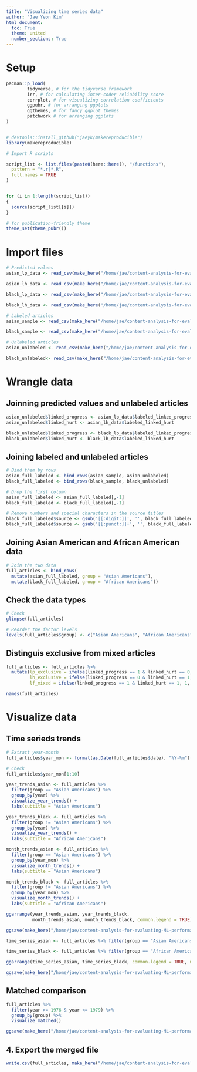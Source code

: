 ```yaml
---
title: "Visualizing time series data"
author: "Jae Yeon Kim"
html_document:
  toc: True
  theme: united
  number_sections: True
---
```


# Setup

```r

pacman::p_load(
        tidyverse, # for the tidyverse framework
        irr, # for calculating inter-coder reliability score
        corrplot, # for visualizing correlation coefficients
        ggpubr, # for arranging ggplots 
        ggthemes, # for fancy ggplot themes
        patchwork # for arranging ggplots 
)


# devtools::install_github("jaeyk/makereproducible")
library(makereproducible)

# Import R scripts

script_list <- list.files(paste0(here::here(), "/functions"),
  pattern = "*.r|*.R",
  full.names = TRUE
)


for (i in 1:length(script_list))
{
  source(script_list[[i]])
}

# for publication-friendly theme
theme_set(theme_pubr())
```


# Import files 

```r

# Predicted values
asian_lp_data <- read_csv(make_here("/home/jae/content-analysis-for-evaluating-ML-performances/processed_data/asian_lp_data.csv"))

asian_lh_data <- read_csv(make_here("/home/jae/content-analysis-for-evaluating-ML-performances/processed_data/asian_lh_data.csv"))

black_lp_data <- read_csv(make_here("/home/jae/content-analysis-for-evaluating-ML-performances/processed_data/black_lp_data.csv"))

black_lh_data <- read_csv(make_here("/home/jae/content-analysis-for-evaluating-ML-performances/processed_data/black_lh_data.csv"))

# Labeled articles
asian_sample <- read_csv(make_here("/home/jae/content-analysis-for-evaluating-ML-performances/processed_data/sample_asian.csv"))

black_sample <- read_csv(make_here("/home/jae/content-analysis-for-evaluating-ML-performances/processed_data/sample_black.csv"))

# Unlabeled articles
asian_unlabeled <- read_csv(make_here("/home/jae/content-analysis-for-evaluating-ML-performances/processed_data/unlabeled_asian.csv"))

black_unlabeled<- read_csv(make_here("/home/jae/content-analysis-for-evaluating-ML-performances/processed_data/unlabeled_black.csv"))

```

# Wrangle data

## Joinning predicted values and unlabeled articles

```r

asian_unlabeled$linked_progress <- asian_lp_data$labeled_linked_progress
asian_unlabeled$linked_hurt <- asian_lh_data$labeled_linked_hurt

black_unlabeled$linked_progress <- black_lp_data$labeled_linked_progress
black_unlabeled$linked_hurt <- black_lh_data$labeled_linked_hurt

```

## Joining labeled and unlabeled articles 

```r

# Bind them by rows 
asian_full_labeled <- bind_rows(asian_sample, asian_unlabeled)
black_full_labeled <- bind_rows(black_sample, black_unlabeled)

# Drop the first column
asian_full_labeled <- asian_full_labeled[,-1]
black_full_labeled <- black_full_labeled[,-1]

# Remove numbers and special characters in the source titles 
black_full_labeled$source <- gsub('[[:digit:]]', '', black_full_labeled$source) 
black_full_labeled$source <- gsub('[[:punct:]]+', '', black_full_labeled$source) %>% trimws()

```

## Joining Asian American and African American data 

```r

# Join the two data 
full_articles <- bind_rows(
  mutate(asian_full_labeled, group = "Asian Americans"),
  mutate(black_full_labeled, group = "African Americans"))

```

## Check the data types

```r

# Check 
glimpse(full_articles)

# Reorder the factor levels 
levels(full_articles$group) <- c("Asian Americans", "African Americans")

```

## Distinguis exclusive from mixed articles 

```r

full_articles <- full_articles %>%
  mutate(lp_exclusive = ifelse(linked_progress == 1 & linked_hurt == 0, 1, 0),
         lh_exclusive = ifelse(linked_progress == 0 & linked_hurt == 1, 1, 0),
         lf_mixed = ifelse(linked_progress == 1 & linked_hurt == 1, 1, 0))

names(full_articles)

```

# Visualize data

## Time serieds trends 

```r

# Extract year-month
full_articles$year_mon <- format(as.Date(full_articles$date), "%Y-%m")

# Check
full_articles$year_mon[1:10]

```

```r

year_trends_asian <- full_articles %>%
  filter(group == "Asian Americans") %>%
  group_by(year) %>%
  visualize_year_trends() +
  labs(subtitle = "Asian Americans")

year_trends_black <- full_articles %>%
  filter(group != "Asian Americans") %>%
  group_by(year) %>%
  visualize_year_trends() +
  labs(subtitle = "African Americans")

month_trends_asian <- full_articles %>%
  filter(group == "Asian Americans") %>%
  group_by(year_mon) %>%
  visualize_month_trends() +
  labs(subtitle = "Asian Americans")

month_trends_black <- full_articles %>%
  filter(group != "Asian Americans") %>%
  group_by(year_mon) %>%
  visualize_month_trends() +
  labs(subtitle = "African Americans")

ggarrange(year_trends_asian, year_trends_black,
          month_trends_asian, month_trends_black, common.legend = TRUE)

ggsave(make_here("/home/jae/content-analysis-for-evaluating-ML-performances/outputs/time_series_plot.png"), height = 10, width = 13)

```

```r

time_series_asian <- full_articles %>% filter(group == "Asian Americans") %>% group_by(year_mon) %>% visualize_month_trends() + facet_wrap(~source, ncol = 1) + labs(title = "Monthly trends by group and source", subtitle = "Asian Americans")

time_series_black <- full_articles %>% filter(group == "African Americans") %>% group_by(year_mon) %>% visualize_month_trends() + facet_wrap(~source, ncol = 1) + labs(title = "", subtitle = "African Americans")

ggarrange(time_series_asian, time_series_black, common.legend = TRUE, ncol = 2)

ggsave(make_here("/home/jae/content-analysis-for-evaluating-ML-performances/outputs/time_series_source.png"), height = 13, width = 15)

```

## Matched comparison

```r
full_articles %>%
  filter(year >= 1976 & year <= 1979) %>%
  group_by(group) %>%
  visualize_matched() 

ggsave(make_here("/home/jae/content-analysis-for-evaluating-ML-performances/outputs/matched_comparison.png"), height = 7)

```

## 4. Export the merged file  

```r

write.csv(full_articles, make_here("/home/jae/content-analysis-for-evaluating-ML-performances/processed_data/full_articles.csv"))

```
